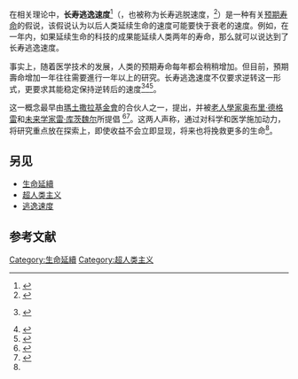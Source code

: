 在{{tsl|en|Anti-aging movement|抗衰老运动|长寿运动}}相关理论中，'''长寿逃逸速度'''<ref>{{cite news |author1=李二民 编 |title=科幻中的场景将会在生活里出现？ |url=http://epaper.21jingji.com/html/2016-03/14/content_34443.htm |accessdate=2020-08-07 |work=[[21世纪经济报道|21世纪经济报道]] |agency=[[南方报业|南方报业]] |issue=2016-3-14期 |publisher=[[南方日报出版社|南方日报出版社]] |date=2016-03-14}}</ref>（{{lang-en|Longevity escape velocity}}，也被称为长寿逃脱速度，{{lang-en|Actuarial escape velocity}}<ref>{{cite web |author1=The Futurist |title=Actuarial Escape Velocity |url=https://www.singularity2050.com/2008/03/actuarial-escap.html |website=The Futurist |access-date=2020-08-07 |archive-date=2021-01-26 |archive-url=https://web.archive.org/web/20210126081320/https://www.singularity2050.com/2008/03/actuarial-escap.html |dead-url=no }}</ref>）是一种有关[[预期寿命|预期寿命]]的假说，该假说认为以后人类延续生命的速度可能要快于衰老的速度。例如，在一年内，如果延续生命的科技的成果能延续人类两年的寿命，那么就可以说达到了长寿逃逸速度。

事实上，随着医学技术的发展，人类的预期寿命每年都会稍稍增加。但目前，預期壽命增加一年往往需要進行一年以上的研究。长寿逃逸速度不仅要求逆转这一形式，更要求其能稳定保持逆转后的速度<ref name=mattersnow>{{Citation
 | last = de Grey
 | first = Aubrey D. N. J.
 | title = Escape Velocity: Why the Prospect of Extreme Human Life Extension Matters Now
 | journal = PLoS Biol
 | volume = 2
 | issue = 6
 | pages = 723–726
 | publisher = 
 | date = June 15, 2004
 | url = http://www.plosbiology.org/article/info:doi/10.1371/journal.pbio.0020187
 | accessdate = 2007-02-12
 | doi = 10.1371/journal.pbio.0020187
 | postscript = .
 | pmc = 423155
 | archive-date = 2015-01-10
 | archive-url = https://web.archive.org/web/20150110163640/http://www.plosbiology.org/article/info:doi/10.1371/journal.pbio.0020187
 | dead-url = no
 }} {{open access}}</ref><ref name="traiser">{{Citation
  | last = Traister
  | first = Rebecca
  | title = Diet your way to a long, miserable life!
  | newspaper = [[Salon.com|Salon.com]]
  | date = November 22, 2006
  | url = http://www.salon.com/2006/11/22/cr_diets/
  | accessdate = 2016-01-28
  | archive-date = 2019-07-02
  | archive-url = https://web.archive.org/web/20190702105356/https://www.salon.com/2006/11/22/cr_diets/
  | dead-url = no
  }}</ref><ref name="dibbell">{{Citation| last = Dibbell| first = Julian| title = The Fast Supper| newspaper = New York Magazine| date = October 23, 2006| url = http://nymag.com/nymag/features/23169/| accessdate = 2020-08-07| archive-date = 2019-07-02| archive-url = https://web.archive.org/web/20190702105344/http://nymag.com/nymag/features/23169/| dead-url = no}}</ref>。

这一概念最早由[[瑪土撒拉基金會|瑪土撒拉基金會]]的合伙人之一，{{tsl|en|David Gobel|大卫·戈贝尔}}提出，并被[[老人學|老人學家]][[奥布里·大卫·尼古拉斯·杰士伯·德格雷|奥布里·德格雷]]和[[未来学家|未来学家]][[雷蒙德·库茨魏尔|雷·库茨魏尔]]所提倡
<ref>
{{Citation
  | last = de Grey
  | first = Aubrey
  | author2 = Rae, Michael
  | title = [[Ending_Aging|Ending Aging: The Rejuvenation Breakthroughs that Could Reverse Human Aging in Our Lifetime]]
  | publisher = [[St._Martin's_Press|St. Martin's Press]]| date = September 2007
  | location = New York, NY
  | page = [https://archive.org/details/endingagingrejuv00degr/page/416 416]
  | isbn = 0-312-36706-6
  }}
</ref><ref name="birnbaum">{{Citation
| last = Birnbaum| first = Ben| title = Extension program| newspaper = Boston College Magazine| year = 2006| url = http://bcm.bc.edu/issues/fall_2006/prologue/extension-program.html| access-date = 2014-02-08| archive-url = https://web.archive.org/web/20090116040017/http://bcm.bc.edu/issues/fall_2006/prologue/extension-program.html| archive-date = 2009-01-16|dead-url=yes}}</ref>。这两人声称，通过对科学和医学施加动力，将研究重点放在探索{{tsl|en|Senescence|衰老}}上，即使收益不会立即显现，将来也将挽救更多的生命<ref name=mattersnow />。

== 另见 ==
* [[生命延續|生命延續]]
* [[超人类主义|超人类主义]]
* [[逃逸速度|逃逸速度]]

== 参考文献 ==
{{reflist}}
{{寿命}}

[[Category:生命延續|Category:生命延續]]
[[Category:超人类主义|Category:超人类主义]]